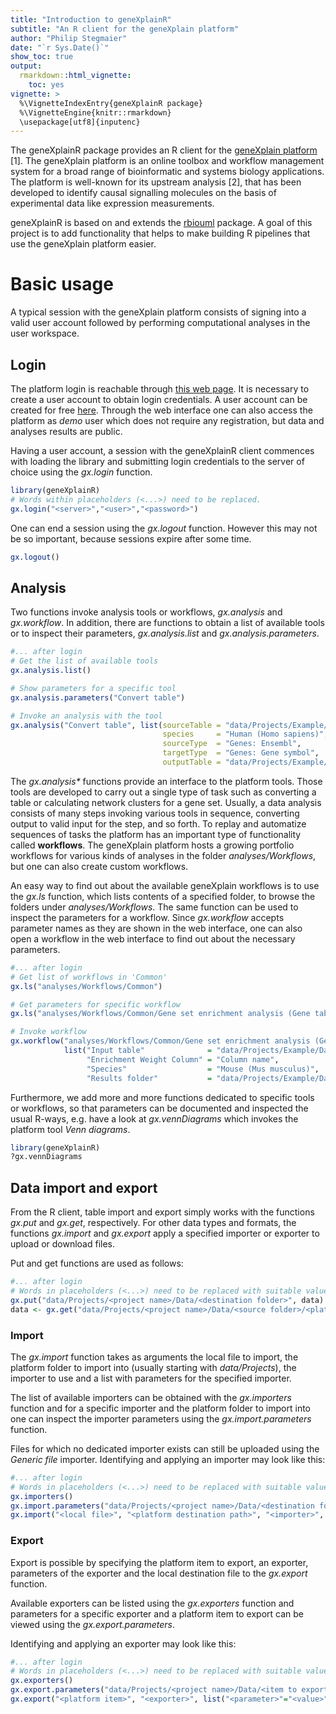 ```yaml
---
title: "Introduction to geneXplainR"
subtitle: "An R client for the geneXplain platform"
author: "Philip Stegmaier"
date: "`r Sys.Date()`"
show_toc: true
output:
  rmarkdown::html_vignette:
    toc: yes
vignette: >
  %\VignetteIndexEntry{geneXplainR package}
  %\VignetteEngine{knitr::rmarkdown}
  \usepackage[utf8]{inputenc}
---
```


The geneXplainR package provides an R client for the 
[geneXplain platform](http://genexplain.com/genexplain-platform/) [1]. 
The geneXplain platform is an online toolbox and workflow management 
system for a broad range of bioinformatic and systems biology applications.
The platform is well-known for its upstream analysis [2], that has been
developed to identify causal signalling molecules on the basis of experimental data
like expression measurements.

geneXplainR is based on and extends the [rbiouml](https://cran.r-project.org/web/packages/rbiouml/index.html) package.
A goal of this project is to add functionality that helps to make building R pipelines that use the geneXplain platform easier.

# Basic usage

A typical session with the geneXplain platform consists of signing into a valid user account
followed by performing computational analyses in the user workspace.

## Login

The platform login is reachable through [this web page](http://genexplain.com/log-in/). It is necessary to 
create a user account to obtain login credentials. A user account can be created for free
[here](http://genexplain.com/genexplain-platform-registration/). Through the web interface one can also access
the platform as *demo* user which does not require any registration, but data and analyses results are public.

Having a user account, a session with the geneXplainR client commences with loading the library and
submitting login credentials to the server of choice using the *gx.login* function.

```r
library(geneXplainR)
# Words within placeholders (<...>) need to be replaced.
gx.login("<server>","<user>","<password>")
```

One can end a session using the *gx.logout* function. However this may not be so important, because sessions expire after some time.

```r
gx.logout()
```

## Analysis

Two functions invoke analysis tools or workflows, *gx.analysis* and *gx.workflow*. In addition, there are functions to
obtain a list of available tools or to inspect their parameters, *gx.analysis.list* and *gx.analysis.parameters*.

```r
#... after login
# Get the list of available tools
gx.analysis.list()

# Show parameters for a specific tool
gx.analysis.parameters("Convert table")

# Invoke an analysis with the tool
gx.analysis("Convert table", list(sourceTable = "data/Projects/Example/Data/example_table",
                                  species     = "Human (Homo sapiens)",
                                  sourceType  = "Genes: Ensembl",
                                  targetType  = "Genes: Gene symbol",
                                  outputTable = "data/Projects/Example/Data/example_output_table"))
```

The *gx.analysis&#42;* functions provide an interface to the platform tools. Those tools are developed
to carry out a single type of task such as converting a table or calculating network clusters for a gene set.
Usually, a data analysis consists of many steps invoking various tools
in sequence, converting output to valid input for the step, and so forth. To replay and automatize sequences of
tasks the platform has an important type of functionality called **workflows**.
The geneXplain platform hosts a growing portfolio workflows for various kinds of analyses in the folder *analyses/Workflows*,
but one can also create custom workflows.

An easy way to find out about the available geneXplain workflows is to use the *gx.ls* function, which lists contents of a
specified folder, to browse the folders under *analyses/Workflows*. The same function can be used to inspect the parameters
for a workflow. Since *gx.workflow* accepts parameter names as they are shown in the web interface, one can also
open a workflow in the web interface to find out about the necessary parameters.


```r
#... after login
# Get list of workflows in 'Common'
gx.ls("analyses/Workflows/Common")

# Get parameters for specific workflow
gx.ls("analyses/Workflows/Common/Gene set enrichment analysis (Gene table)")

# Invoke workflow
gx.workflow("analyses/Workflows/Common/Gene set enrichment analysis (Gene table)",
            list("Input table"              = "data/Projects/Example/Data/example_table",
                 "Enrichment Weight Column" = "Column name",
                 "Species"                  = "Mouse (Mus musculus)",
                 "Results folder"           = "data/Projects/Example/Data/example_output"))
```

Furthermore, we add more and more functions dedicated to specific tools or workflows, so that parameters
can be documented and inspected the usual R-ways, e.g. have a look at *gx.vennDiagrams* which invokes
the platform tool *Venn diagrams*.

```r
library(geneXplainR)
?gx.vennDiagrams
```

## Data import and export

From the R client, table import and export simply works with the functions *gx.put* and *gx.get*, respectively.
For other data types and formats, the functions *gx.import* and *gx.export* apply a specified importer or exporter
to upload or download files.

Put and get functions are used as follows:

```r
#... after login
# Words in placeholders (<...>) need to be replaced with suitable values.
gx.put("data/Projects/<project name>/Data/<destination folder>", data)
data <- gx.get("data/Projects/<project name>/Data/<source folder>/<platform table>")
```

### Import

The *gx.import* function takes as arguments the local file to import,
the platform folder to import into (usually starting with *data/Projects*),
the importer to use and a list with parameters for the specified importer.

The list of available importers can be obtained with the *gx.importers* function and
for a specific importer and the platform folder to import into one can inspect the
importer parameters using the *gx.import.parameters* function.

Files for which no dedicated importer exists can still be uploaded using the *Generic file* importer.
Identifying and applying an importer may look like this:

```r
#... after login
# Words in placeholders (<...>) need to be replaced with suitable values.
gx.importers()
gx.import.parameters("data/Projects/<project name>/Data/<destination folder>", "<importer name>")
gx.import("<local file>", "<platform destination path>", "<importer>", list("<parameter>"="<value>"))
```

### Export

Export is possible by specifying the platform item to export, an exporter, parameters of the exporter
and the local destination file to the *gx.export* function.

Available exporters can be listed using the *gx.exporters* function and parameters for a specific exporter
and a platform item to export can be viewed using the *gx.export.parameters*.


Identifying and applying an exporter may look like this:

```r
#... after login
# Words in placeholders (<...>) need to be replaced with suitable values.
gx.exporters()
gx.export.parameters("data/Projects/<project name>/Data/<item to export>", "<exporter name>")
gx.export("<platform item>", "<exporter>", list("<parameter>"="<value>"), "local file")
```

